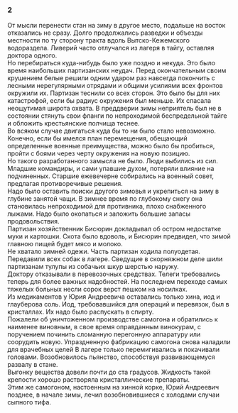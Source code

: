 ### 2 {-}

От мысли перенести стан на зиму в другое место, подальше на восток отказались не сразу. Долго продолжались разведки и объезды местности по ту сторону тракта вдоль Вытско-Кежемского водораздела. Ливерий часто отлучался из лагеря в тайгу, оставляя доктора одного.<br/> Но перебираться куда-нибудь было уже поздно и некуда. Это было время наибольших партизанских неудач. Перед окончательным своим крушением белые решили одним ударом раз навсегда покончить с лесными нерегулярными отрядами и общими усилиями всех фронтов окружили их. Партизан теснили со всех сторон. Это было бы для них катастрофой, если бы радиус окружения был меньше. Их спасала неощутимая широта охвата. В преддверии зимы неприятель был не в состоянии стянуть свои фланги по непроходимой беспредельной тайге и обложить крестьянские полчища теснее.<br/> Во всяком случае двигаться куда бы то ни было стало невозможно. Конечно, если бы имелся план перемещения, обещающий определенные военные преимущества, можно было бы пробиться, пройти с боями через черту окружения на новую позицию.<br/> Но такого разработанного замысла не было. Люди выбились из сил. Младшие командиры, и сами упавшие духом, потеряли влияние на подчиненных. Старшие ежевечерне собирались на военный совет, предлагая противоречивые решения.<br/> Надо было оставить поиски другого зимовья и укрепиться на зиму в глубине занятой чащи. В зимнее время по глубокому снегу она становилась непроходимой для противника, плохо снабженного лыжами. Надо было окопаться и заложить большие запасы продовольствия.<br/> Партизан хозяйственник Бисюрин докладывал об остром недостатке муки и картошки. Скота было вдоволь, и Бисюрин предвидел, что зимой главною пищей будет мясо и молоко.<br/> Не хватало зимней одежи. Часть партизан ходила полуодетая.<br/> Передавили всех собак в лагере. Сведущие в скорняжном деле шили партизанам тулупы из собачьих шкур шерстью наружу.<br/> Доктору отказывали в перевозочных средствах. Телеги требовались теперь для более важных надобностей. На последнем переходе самых тяжелых больных несли сорок верст пешком на носилках.<br/> Из медикаментов у Юрия Андреевича оставались только хина, иод и глауберова соль. Иод, требовавшийся для операций и перевязок, был в кристаллах. Их надо было распускать в спирту.<br/> Пожалели об уничтоженном производстве самогона и обратились к наименее виновным, в свое время оправданным винокурам, с поручением починить сломанную перегонную аппаратуру или соорудить новую. Упраздненную фабрикацию самогона снова наладили для врачебных целей В лагере только перемигивались и покачивали головами. Возобновилось пьянство, способствуя развивающемуся развалу в стане.<br/> Выгонку вещества довели почти до ста градусов. Жидкость такой крепости хорошо растворяла кристаллические препараты.<br/> Этим же самогоном, настоенным на хинной корке, Юрий Андреевич позднее, в начале зимы, лечил возобновившиеся с холодами случаи сыпного тифа.

